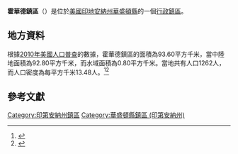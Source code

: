 {{noteTA
|G1=USState
|G2=地名
|G3=Unit
}}
{{Infobox settlement
|official_name            = 霍華德鎮區
|native_name = Howard Township
|settlement_type          = [[行政鎮區|行政鎮區]]
|image_skyline            = Becks Mill.jpg
|imagesize                = 250px
|image_map                = Map highlighting Howard Township, Washington County, Indiana.svg
|mapsize                  = 250px
|pushpin_map  =USA Indiana
|pushpin_label = 霍華德鎮區
|pushpin_label_position   = top
|pushpin_map_caption      = 霍華德鎮區在印地安納州的位置
|subdivision_type         = [[世界政區索引|國家]]
|subdivision_type1        = [[美国州份|州份]]
|subdivision_type2        = [[印地安納州行政区划|縣]]
|subdivision_name         = [[美国|美国]]
|subdivision_name1        = [[印地安納州|印地安納州]]
|subdivision_name2        = [[華盛頓縣_(印地安納州)|華盛頓縣]]
|elevation_ft             = 764
|elevation_m              = 233
|timezone                 = [[北美东部時區|北美东部時區]]
|area_total_km2           = 93.60
|area_land_km2            = 92.80
|area_water_km2           = 0.80
|area_total_sq_mi         = 
|area_land_sq_mi          = 
|area_water_sq_mi         = 
|population_as_of         = [[2010年美國人口普查|2010]]
|population_footnotes     = 
|population_total         = 1262
|population_density_km2   = auto
|population_density_sq_mi = auto
|utc_offset               = -5
|coordinates              = {{coord|38|31|12|N|86|10|13|W|type:city_region:US-AL_source:GNS-enwiki|display=inline,title}}
| coor_pinpoint           = 
| coordinates_footnotes   = 
|timezone_DST             = EDT
|utc_offset_DST           = -4
|postal_code_type         = [[美國郵區編號|郵區編號]]
|postal_code              = 47108, 47120, 47125, 47165, 47167
|area_code                = {{link-en|电话区号812|Area code 812|812}}
|blank_name = [[地名信息系统|GNIS ID]]
|blank_info = 453421
}}
'''霍華德鎮區'''（{{lang-en|Howard Township}}）是位於[[美國|美國]][[印地安納州|印地安納州]][[華盛頓縣_(印地安納州)|華盛頓縣]]的一個[[行政鎮區|行政鎮區]]。

== 地方資料 ==
根據[[2010年美國人口普查|2010年美國人口普查]]的數據，霍華德鎮區的面積為93.60平方千米，當中陸地面積為92.80平方千米，而水域面積為0.80平方千米。當地共有人口1262人，而人口密度為每平方千米13.48人。<ref name="GR8">{{cite web|url=http://factfinder2.census.gov|publisher=[[美国人口调查局|美国人口调查局]]|accessdate=2011-05-14|title=American FactFinder|archive-date=2011-07-26|archive-url=https://web.archive.org/web/20110726025515/http://factfinder2.census.gov/|dead-url=no}}</ref><ref>{{cite web|url=https://www.citypopulation.de/en/usa/indiana/admin/|title=USA: Indiana (Counties and Townships) - City Population|access-date=2020-09-03|archive-date=2020-04-22|archive-url=https://web.archive.org/web/20200422090607/https://www.citypopulation.de/en/usa/indiana/admin/|dead-url=no}}</ref>

== 參考文獻 ==
{{reflist}}

{{華盛頓縣 (印地安納州)}}

{{DEFAULTSORT:Howard Township}}
[[Category:印第安納州鎮區|Category:印第安納州鎮區]]
[[Category:華盛頓縣鎮區_(印第安納州)|Category:華盛頓縣鎮區 (印第安納州)]]
{{Indiana-geo-stub}}
